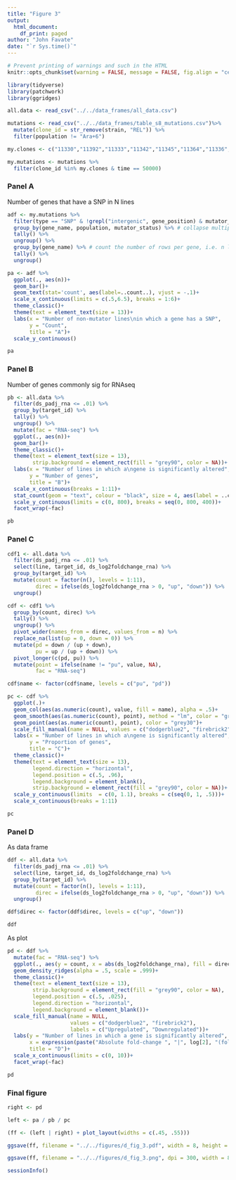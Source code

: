 ```yaml
---
title: "Figure 3"
output: 
  html_document:
    df_print: paged
author: "John Favate"
date: "`r Sys.time()`"
---
```


<style type="text/css">
.main-container {
  max-width: 1500px;
  margin-left: auto;
  margin-right: auto;
}
</style>

```r
# Prevent printing of warnings and such in the HTML
knitr::opts_chunk$set(warning = FALSE, message = FALSE, fig.align = "center")
```

```r
library(tidyverse)
library(patchwork)
library(ggridges)

all.data <- read_csv("../../data_frames/all_data.csv")

mutations <- read_csv("../../data_frames/table_s8_mutations.csv")%>%
  mutate(clone_id = str_remove(strain, "REL")) %>%
  filter(population != "Ara+6")

my.clones <- c("11330","11392","11333","11342","11345","11364","11336","11348","11339","11367","11370","11389")

my.mutations <- mutations %>%
  filter(clone_id %in% my.clones & time == 50000)
```

### Panel A

Number of genes that have a SNP in N lines 
```r
adf <- my.mutations %>% 
  filter(type == "SNP" & !grepl("intergenic", gene_position) & mutator_status == "non-mutator") %>% 
  group_by(gene_name, population, mutator_status) %>% # collapse multiple mutations in same gene in one line to one row
  tally() %>% 
  ungroup() %>% 
  group_by(gene_name) %>% # count the number of rows per gene, i.e. n lines with muts
  tally() %>% 
  ungroup()

pa <- adf %>% 
  ggplot(., aes(n))+
  geom_bar()+
  geom_text(stat='count', aes(label=..count..), vjust = -.1)+
  scale_x_continuous(limits = c(.5,6.5), breaks = 1:6)+
  theme_classic()+
  theme(text = element_text(size = 13))+
  labs(x = "Number of non-mutator lines\nin which a gene has a SNP",
       y = "Count",
       title = "A")+
  scale_y_continuous()

pa
```

### Panel B

Number of genes commonly sig for RNAseq
```r
pb <- all.data %>%
  filter(ds_padj_rna <= .01) %>%
  group_by(target_id) %>%
  tally() %>% 
  ungroup() %>% 
  mutate(fac = "RNA-seq") %>% 
  ggplot(., aes(n))+
  geom_bar()+
  theme_classic()+
  theme(text = element_text(size = 13),
        strip.background = element_rect(fill = "grey90", color = NA))+
  labs(x = "Number of lines in which a\ngene is significantly altered",
       y = "Number of genes",
       title = "B")+
  scale_x_continuous(breaks = 1:11)+
  stat_count(geom = "text", colour = "black", size = 4, aes(label = ..count..), vjust = -.25)+
  scale_y_continuous(limits = c(0, 800), breaks = seq(0, 800, 400))+
  facet_wrap(~fac)

pb
```

### Panel C

```r
cdf1 <- all.data %>%
  filter(ds_padj_rna <= .01) %>%
  select(line, target_id, ds_log2foldchange_rna) %>%
  group_by(target_id) %>%
  mutate(count = factor(n(), levels = 1:11),
         direc = ifelse(ds_log2foldchange_rna > 0, "up", "down")) %>%
  ungroup()

cdf <- cdf1 %>% 
  group_by(count, direc) %>% 
  tally() %>% 
  ungroup() %>% 
  pivot_wider(names_from = direc, values_from = n) %>% 
  replace_na(list(up = 0, down = 0)) %>% 
  mutate(pd = down / (up + down),
         pu = up / (up + down)) %>% 
  pivot_longer(c(pd, pu)) %>% 
  mutate(point = ifelse(name != "pu", value, NA),
         fac = "RNA-seq")

cdf$name <- factor(cdf$name, levels = c("pu", "pd"))

pc <- cdf %>% 
  ggplot(.)+
  geom_col(aes(as.numeric(count), value, fill = name), alpha = .5)+
  geom_smooth(aes(as.numeric(count), point), method = "lm", color = "grey30", se = FALSE)+
  geom_point(aes(as.numeric(count), point), color = "grey30")+
  scale_fill_manual(name = NULL, values = c("dodgerblue2", "firebrick2"), labels = c("Upregulated", "Downregulated"))+
  labs(x = "Number of lines in which a\ngene is significantly altered",
       y = "Proportion of genes",
       title = "C")+
  theme_classic()+
  theme(text = element_text(size = 13),
        legend.direction = "horizontal",
        legend.position = c(.5, .96),
        legend.background = element_blank(),
        strip.background = element_rect(fill = "grey90", color = NA))+
  scale_y_continuous(limits  = c(0, 1.1), breaks = c(seq(0, 1, .5)))+
  scale_x_continuous(breaks = 1:11)

pc
```

### Panel D

As data frame
```r
ddf <- all.data %>%
  filter(ds_padj_rna <= .01) %>%
  select(line, target_id, ds_log2foldchange_rna) %>%
  group_by(target_id) %>%
  mutate(count = factor(n(), levels = 1:11),
         direc = ifelse(ds_log2foldchange_rna > 0, "up", "down")) %>%
  ungroup()

ddf$direc <- factor(ddf$direc, levels = c("up", "down"))

ddf
```

As plot
```r
pd <- ddf %>%
  mutate(fac = "RNA-seq") %>% 
  ggplot(., aes(y = count, x = abs(ds_log2foldchange_rna), fill = direc))+
  geom_density_ridges(alpha = .5, scale = .999)+
  theme_classic()+
  theme(text = element_text(size = 13),
        strip.background = element_rect(fill = "grey90", color = NA),
        legend.position = c(.5, .025),
        legend.direction = "horizontal",
        legend.background = element_blank())+
  scale_fill_manual(name = NULL, 
                    values = c("dodgerblue2", "firebrick2"),
                    labels = c("Upregulated", "Downregulated"))+
  labs(y = "Number of lines in which a gene is significantly altered",
       x = expression(paste("Absolute fold-change ", "|", log[2], "(fold-change)", "|")),
       title = "D")+
  scale_x_continuous(limits = c(0, 10))+
  facet_wrap(~fac)

pd
```


### Final figure

```r
right <- pd

left <- pa / pb / pc

(ff <- (left | right) + plot_layout(widths = c(.45, .55)))
```

```r
ggsave(ff, filename = "../../figures/d_fig_3.pdf", width = 8, height = 8)

ggsave(ff, filename = "../../figures/d_fig_3.png", dpi = 300, width = 8, height = 8)
```

```r
sessionInfo()
```

